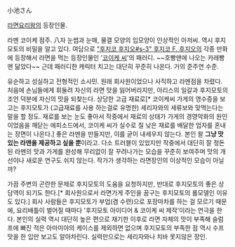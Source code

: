 小池さん

[[라면요리왕]]의 등장인물.

라멘 코이케 점주. 八자 눈썹과 눈매, 물결 모양의 입모양이 인상적인 아저씨. 역시 후지모토의 비밀을 알고 있다. 여담으로 [["후지코 후지오#s-3" 후지코 F. 후지오]]의 각종 만화에 등장해서 라면을 먹는 등장인물인 '[http://www.fukkan.com/store/fk_item/item_file_name2/68320136/middle/koikesan_image1.jpg 코이케 씨]'의 패러디. ~~호빵맨에 나오는 카레빵맨 닮았다~~ 근데 패러디한 캐릭터 치고는 대단히 꾸준히 나온다. 거의 준주연 수준.

유순하고 성실하고 전형적인 소시민. 원래 회사원이었으나 사직하고 라멘점을 차렸다. 처음에 손님들에게 휘둘려 자신의 라면 맛을 잃어버리지만, 아리스의 일갈과 후지모토의 조언 덕분에 자신의 맛을 되찾는다. 상당한 고급 재료로[* 코이케씨 가게의 영수증을 보고는 후지모토가 (고급재료를 사용 하는걸로 유명한) 세리자와의 세류보와 맞먹는다는 말을 할 정도. 재료를 보는 눈도 좋아서 작중에서 재료의 상태가 가게의 경영악화의 원인이었음을 깨닫는 에피소드에서, 코이케 씨가 실수로 질 낮은 재료를 배달한 업자를 혼내는 장면이 나온다.] 좋은 라멘을 만들지만, 이를 굳이 내세우지 않는다. 본인 왈 '''그냥 맛있는 라멘을 제공하고 싶을 뿐'''이라고. 다소 트러블이 있었지만 작중에서 대단히 잘 정돈된 라멘의 맛과 가게를 완성해 무리없이 잘 꾸려나가는 모습을 꾸준히 보여주며 맛의 개선이나 새로운 연구도 쉬지 않는다. 작가가 생각하는 라면장인의 이상적인 모습이 아닐까?

가끔 주변의 곤란한 문제로 후지모토의 도움을 요청하지만, 반대로 후지모토의 좋은 상담역이 되기도 한다.[* 회사원으로서 라면가게 주인을 꿈구는 후지모토의 롤모델인 이유도 있다.] 회사 사람들은 후지모토가 부업(겸 수련)으로 포장마차를 하는 걸 모르기 때문에, 요리배틀이 벌어질 때마다 '후지모토 아이디어 & 코이케 씨 제작'이라는 연극을 한다. 본인의 실력 역시 대단히 높은 편으로 재기한 이후로 라면 자체의 맛이 부족해 슬럼프에 빠진 적은 아마미야의 케이스를 제외하면 없으며 후지모토의 부족한 점 역시 수프 맛을 한 입만 보고도 알아차린다. 실력만으로는 세리자와나 치바 못지않은 장인.
